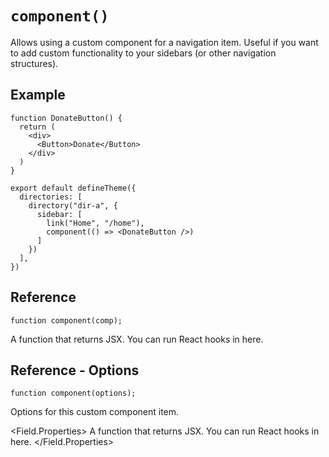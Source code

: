 # `component()`

Allows using a custom component for a navigation item. Useful if you want to add custom functionality to your sidebars (or other navigation structures).


## Example

```tsx title="theme.config.tsx"
function DonateButton() {
  return (
    <div>
      <Button>Donate</Button>
    </div>
  )
}

export default defineTheme({
  directories: [
    directory("dir-a", {
      sidebar: [
        link("Home", "/home"),
        component(() => <DonateButton />)
      ]
    })
  ],
})
```


## Reference

```tsx
function component(comp);
```

<Field title="comp" type="() => ReactNode" required>
  A function that returns JSX. You can run React hooks in here.
</Field>


## Reference - Options

```tsx
function component(options);
```

<Field title="options" type="CustomComponentComponent">
  Options for this custom component item.

  <Field.Properties>
    <Field title="component" type="() => ReactNode" required>
      A function that returns JSX. You can run React hooks in here.
    </Field>
  </Field.Properties>
</Field>

